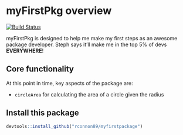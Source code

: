 # myFirstPkg overview

[![Build Status](https://travis-ci.org/rconnon89/myfirstproject.svg?branch=master)](https://travis-ci.org/rconnon89/myfirstproject)

myFirstPkg is designed to help me make my first steps as an awesome package developer. Steph says it'll make me in the top 5% of devs **EVERYWHERE**!

## Core functionality
At this point in time, key aspects of the package are:

- `circleArea` for calculating the area of a circle given the radius

## Install this package
```r
devtools::install_github("rconnon89/myfirstpackage")
```